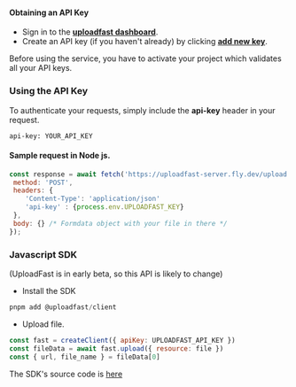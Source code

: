 #### Obtaining an API Key

- Sign in to the **[uploadfast dashboard](https://www.uploadfast.dev/dashboard)**.
- Create an API key (if you haven't already) by clicking
  **[add new key](https://www.uploadfast.dev/dashboard/keys)**.

Before using the service, you have to activate your project which validates all your API keys.

### Using the API Key

To authenticate your requests, simply include the **api-key** header in your request.

```http
api-key: YOUR_API_KEY
```

#### Sample request in Node js.

```js
const response = await fetch('https://uploadfast-server.fly.dev/upload', {
 method: 'POST',
 headers: {
    'Content-Type': 'application/json'
    'api-key' : {process.env.UPLOADFAST_KEY}
 },
 body: {} /* Formdata object with your file in there */
});
```

### Javascript SDK

(UploadFast is in early beta, so this API is likely to change)

- Install the SDK

```powershell
pnpm add @uploadfast/client
```

- Upload file.

```js
const fast = createClient({ apiKey: UPLOADFAST_API_KEY })
const fileData = await fast.upload({ resource: file })
const { url, file_name } = fileData[0]
```

The SDK's source code is [here](https://github.com/upload-fast/js-sdk)
